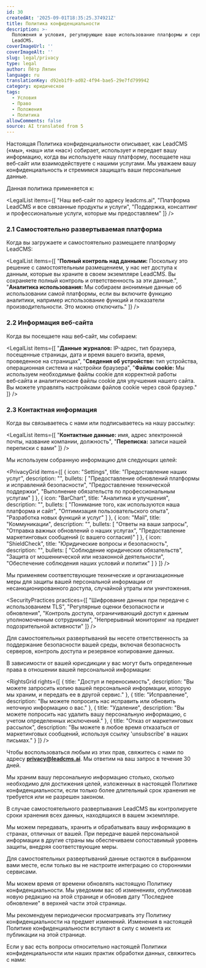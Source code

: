 ```yaml
---
id: 30
createdAt: '2025-09-01T18:35:25.374921Z'
title: Политика конфиденциальности
description: >-
  Положения и условия, регулирующие ваше использование платформы и сервисов
  LeadCMS.
coverImageUrl: ''
coverImageAlt: ''
slug: legal/privacy
type: legal
author: Пётр Ляпин
language: ru
translationKey: d92eb1f9-ad02-4f94-bae5-29e7fd799942
category: юридическое
tags:
  - Условия
  - Право
  - Положения
  - Политика
allowComments: false
source: AI translated from 5
---
```


<LegalSection title="1. Введение">

Настоящая Политика конфиденциальности описывает, как LeadCMS («мы», «наш» или «нас») собирает, использует и передает вашу информацию, когда вы используете нашу платформу, посещаете наш веб‑сайт или взаимодействуете с нашими услугами. Мы уважаем вашу конфиденциальность и стремимся защищать ваши персональные данные.

Данная политика применяется к:

<LegalList items={[
  "Наш веб‑сайт по адресу leadcms.ai",
  "Платформа LeadCMS и все связанные продукты и услуги",
  "Поддержка, консалтинг и профессиональные услуги, которые мы предоставляем"
]} />

</LegalSection>

<LegalSection title="2. Информация, которую мы собираем">

### 2.1 Самостоятельно развертываемая платформа

Когда вы загружаете и самостоятельно размещаете платформу LeadCMS:

<LegalList items={[
  "<strong>Полный контроль над данными:</strong> Поскольку это решение с самостоятельным размещением, у нас нет доступа к данным, которые вы храните в своем экземпляре LeadCMS. Вы сохраняете полный контроль и ответственность за эти данные.",
  "<strong>Аналитика использования:</strong> Мы собираем анонимные данные об использовании самой платформы, если вы включите функцию аналитики, например использование функций и показатели производительности. Это можно отключить."
]} />

### 2.2 Информация веб‑сайта

Когда вы посещаете наш веб‑сайт, мы собираем:

<LegalList items={[
  "<strong>Данные журналов:</strong> IP-адрес, тип браузера, посещенные страницы, дата и время вашего визита, время, проведенное на страницах",
  "<strong>Сведения об устройстве:</strong> тип устройства, операционная система и настройки браузера",
  "<strong>Файлы cookie:</strong> Мы используем необходимые файлы cookie для корректной работы веб‑сайта и аналитические файлы cookie для улучшения нашего сайта. Вы можете управлять настройками файлов cookie через свой браузер."
]} />

### 2.3 Контактная информация

Когда вы связываетесь с нами или подписываетесь на нашу рассылку:

<LegalList items={[
  "<strong>Контактные данные:</strong> имя, адрес электронной почты, название компании, должность",
  "<strong>Переписка:</strong> записи нашей переписки с вами"
]} />

</LegalSection>

<LegalSection title="3. Как мы используем вашу информацию">

Мы используем собранную информацию для следующих целей:

<PrivacyGrid items={[
  {
    icon: "Settings",
    title: "Предоставление наших услуг",
    description: "",
    bullets: [
      "Предоставление обновлений платформы и исправлений безопасности",
      "Предоставление технической поддержки",
      "Выполнение обязательств по профессиональным услугам"
    ]
  },
  {
    icon: "BarChart",
    title: "Аналитика и улучшения",
    description: "",
    bullets: [
      "Понимание того, как используются наша платформа и сайт",
      "Оптимизация пользовательского опыта",
      "Разработка новых функций и услуг"
    ]
  },
  {
    icon: "Mail",
    title: "Коммуникации",
    description: "",
    bullets: [
      "Ответы на ваши запросы",
      "Отправка важных обновлений о наших услугах",
      "Предоставление маркетинговых сообщений (с вашего согласия)"
    ]
  },
  {
    icon: "ShieldCheck",
    title: "Юридические вопросы и безопасность",
    description: "",
    bullets: [
      "Соблюдение юридических обязательств",
      "Защита от мошеннической или незаконной деятельности",
      "Обеспечение соблюдения наших условий и политик"
    ]
  }
]} />

</LegalSection>

<LegalSection title="4. Безопасность данных">

Мы применяем соответствующие технические и организационные меры для защиты вашей персональной информации от несанкционированного доступа, случайной утраты или уничтожения.

<SecurityPractices practices={[
  "Шифрование данных при передаче с использованием TLS",
  "Регулярные оценки безопасности и обновления",
  "Контроль доступа, ограничивающий доступ к данным уполномоченным сотрудникам",
  "Непрерывный мониторинг на предмет подозрительной активности"
]} />

Для самостоятельных развертываний вы несете ответственность за поддержание безопасности вашей среды, включая безопасность серверов, контроль доступа и резервное копирование данных.

</LegalSection>

<LegalSection title="5. Ваши права и выбор">

В зависимости от вашей юрисдикции у вас могут быть определенные права в отношении вашей персональной информации:

<RightsGrid rights={[
  {
    title: "Доступ и переносимость",
    description: "Вы можете запросить копию вашей персональной информации, которую мы храним, и передать ее в другой сервис."
  },
  {
    title: "Исправление",
    description: "Вы можете попросить нас исправить или обновить неточную информацию о вас."
  },
  {
    title: "Удаление",
    description: "Вы можете попросить нас удалить вашу персональную информацию, с учетом определенных исключений."
  },
  {
    title: "Отказ от маркетинговых рассылок",
    description: "Вы можете в любое время отказаться от маркетинговых сообщений, используя ссылку 'unsubscribe' в наших письмах."
  }
]} />

Чтобы воспользоваться любым из этих прав, свяжитесь с нами по адресу **privacy@leadcms.ai**. Мы ответим на ваш запрос в течение 30 дней.

</LegalSection>

<LegalSection title="6. Хранение данных">

Мы храним вашу персональную информацию столько, сколько необходимо для достижения целей, изложенных в настоящей Политике конфиденциальности, если только более длительный срок хранения не требуется или не разрешен законом.

В случае самостоятельного развертывания LeadCMS вы контролируете сроки хранения всех данных, находящихся в вашем экземпляре.

</LegalSection>

<LegalSection title="7. Международная передача данных">

Мы можем передавать, хранить и обрабатывать вашу информацию в странах, отличных от вашей. При передаче вашей персональной информации в другие страны мы обеспечиваем сопоставимый уровень защиты, внедряя соответствующие меры.

Для самостоятельных развертываний данные остаются в выбранном вами месте, если только вы не настроите интеграцию со сторонними сервисами.

</LegalSection>

<LegalSection title="8. Изменения в настоящей политике">

Мы можем время от времени обновлять настоящую Политику конфиденциальности. Мы уведомим вас об изменениях, опубликовав новую редакцию на этой странице и обновив дату "Последнее обновление" в верхней части этой страницы.

Мы рекомендуем периодически просматривать эту Политику конфиденциальности на предмет изменений. Изменения в настоящей Политике конфиденциальности вступают в силу с момента их публикации на этой странице.

</LegalSection>

<LegalSection title="9. Свяжитесь с нами">

Если у вас есть вопросы относительно настоящей Политики конфиденциальности или наших практик обработки данных, свяжитесь с нами:

<ContactInfo type="email" value="privacy@leadcms.ai" label="Электронная почта" />

</LegalSection>
